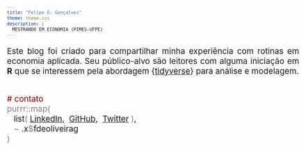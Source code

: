 ```yaml
---
title: "Felipe O. Gonçalves"
theme: theme.css
description: |
  MESTRANDO EM ECONOMIA (PIMES-UFPE)
---
```

<style type='text/css'>
body{
  font-size: 14pt;
  text-align: justify;
}
td{font-size: 16px;}
code.r{font-size: 14px;}
pre{font-size: 12px;}
</style>
Este blog foi criado para compartilhar minha experiência com rotinas em economia aplicada. Seu público-alvo são leitores com alguma iniciação em **R** que se interessem pela abordagem {[tidyverse](https://www.tidyverse.org/)} para análise e modelagem.
</br></br>

<span style='color: darkred'># contato</span></br>
<span style='color: gray'>purrr::map(</span></br>
\ \ \ list<span style='color: gray'>(</span>\ [LinkedIn](https://www.linkedin.com/in/fdeoliveirag/),\  [GitHub](https://github.com/fdeoliveirag/),\  [Twitter](https://twitter.com/fdeoliveirag)<span style='color: gray'>\ )</span>,</br>
\ \ \ <span style='color: gray'>~</span> .x<span style='color: gray'>$</span>fdeoliveirag</br>
<span style='color: gray'>)</span>